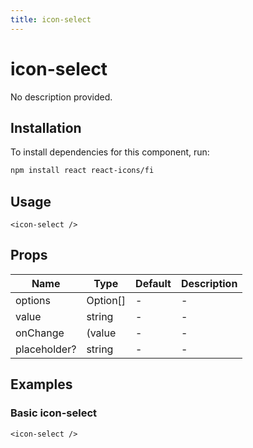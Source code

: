 ```yaml
---
title: icon-select
---
```


# icon-select

No description provided.

## Installation
To install dependencies for this component, run:
```bash
npm install react react-icons/fi
```

## Usage
```tsx
<icon-select />
```

## Props
| Name      | Type     | Default | Description                 |
|-----------|----------|---------|-----------------------------|
| options | Option[] | - | - |
| value | string | - | - |
| onChange | (value | - | - |
| placeholder? | string | - | - |

## Examples

### Basic icon-select
```tsx
<icon-select />
```


